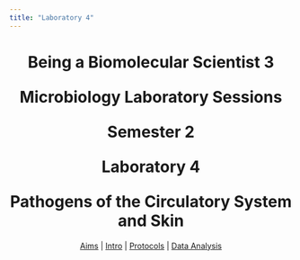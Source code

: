 ```yaml
---
title: "Laboratory 4"
---
```


<center><h1>Being a Biomolecular Scientist 3

Microbiology Laboratory Sessions

Semester 2

Laboratory 4

Pathogens of the Circulatory System and Skin</h1></center>


<center>| [Aims](./aims4.qmd) | [Intro](./intro4.qmd) | [Protocols](./protocols4.qmd) | [Data Analysis](./data4.qmd) </center>